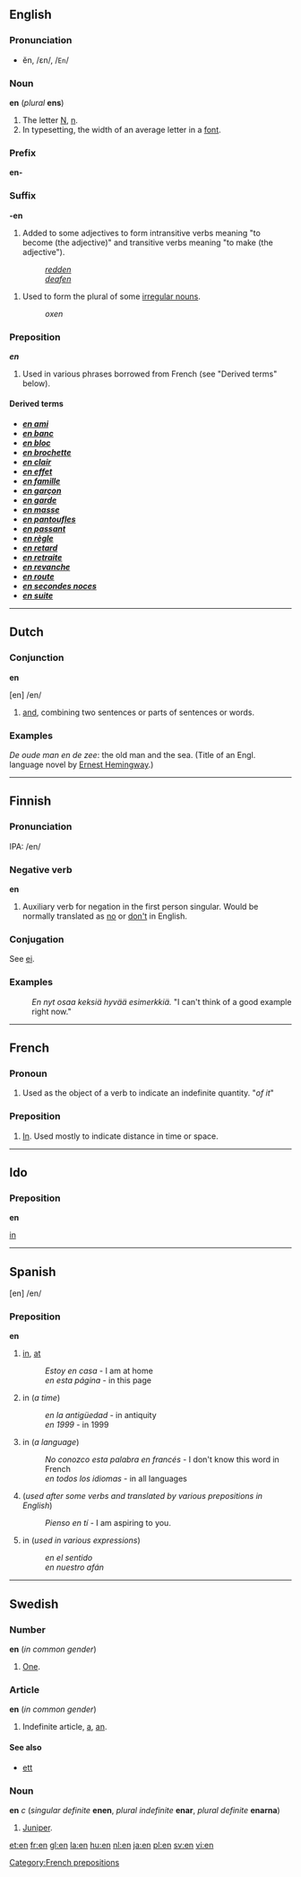 ==English==
===Pronunciation===
*ĕn, /ɛn/, /<tt>En</tt>/

===Noun===
'''en''' (''plural'' '''ens''')
#The letter [[N]], [[n]].
#In typesetting, the width of an average letter in a [[font]].

===Prefix===
'''en-'''

<!--requires definition(s)-->

===Suffix===
'''-en'''

#Added to some adjectives to form intransitive verbs meaning "to become (the adjective)" and transitive verbs meaning "to make (the adjective").
#:''[[redden]]''
#:''[[deafen]]''
<!--This is not a suffix as it is not appended to another word.  Irregular verbs ending in -en are not formed by appending -en to another word, but have different origins.
#Used in forming the [[past participle]] of some [[irregular verb]]s.
#:''broken''-->
#Used to form the plural of some [[irregular noun]]s.
#:''oxen''

===Preposition===
'''''en'''''<!--italicised-->

#Used in various phrases borrowed from French (see "Derived terms" below).

====Derived terms====
*'''''[[en ami]]'''''
*'''''[[en banc]]'''''
*'''''[[en bloc]]'''''
*'''''[[en brochette]]'''''
*'''''[[en clair]]'''''
*'''''[[en effet]]'''''
*'''''[[en famille]]'''''
*'''''[[en garçon]]'''''
*'''''[[en garde]]'''''
*'''''[[en masse]]'''''
*'''''[[en pantoufles]]'''''
*'''''[[en passant]]'''''
*'''''[[en règle]]'''''
*'''''[[en retard]]'''''
*'''''[[en retraite]]'''''
*'''''[[en revanche]]'''''
*'''''[[en route]]'''''
*'''''[[en secondes noces]]'''''
*'''''[[en suite]]'''''

----
==Dutch==
===Conjunction===
'''en'''

[en] /en/

# [[and]], combining two sentences or parts of sentences or words.

=== Examples ===

''De oude man en de zee'': the old man and the sea. (Title of an Engl. language novel by [[w:Ernest Hemingway|Ernest Hemingway]].)

----
==Finnish==
===Pronunciation===
IPA: /en/

===Negative verb===
'''en'''

# Auxiliary verb for negation in the first person singular. Would be normally translated as [[no]] or [[don't]] in English. 

===Conjugation===
See [[ei#Finnish|ei]].

===Examples===
:''En nyt osaa keksiä hyvää esimerkkiä.'' "I can't think of a good example right now."

----
==French==
===Pronoun===
# Used as the object of a verb to indicate an indefinite quantity. "''of it''"
===Preposition===
# [[In]].  Used mostly to indicate distance in time or space.

----
==Ido==
===Preposition===
'''en'''

[[in]]

----
==Spanish==
[en] /en/ 

===Preposition===
'''en'''

#[[in]], [[at]]
#:''Estoy en casa'' - I am at home
#:''en esta página'' - in this page
#in (''a time'')
#:''en la antigüedad'' - in antiquity
#:''en 1999'' - in 1999
# in (''a language'')
#:''No conozco esta palabra en francés'' - I don't know this word in French
#:''en todos los idiomas'' - in all languages
#(''used after some verbs and translated by various prepositions in English'')
#:''Pienso en tí'' - I am aspiring to you.
#in (''used in various expressions'')
#:''en el sentido''
#:''en nuestro afán''

----
==Swedish==
===Number===
'''en''' (''in common gender'')

#[[One]].

===Article===
'''en''' (''in common gender'')

#Indefinite article, [[a]], [[an]].

====See also====
*[[ett]]

===Noun===
'''en''' ''c'' (''singular definite'' '''enen''', ''plural indefinite'' '''enar''', ''plural definite'' '''enarna''')

# [[Juniper]].


[[Category:French prepositions]]

[[et:en]]
[[fr:en]]
[[gl:en]]
[[la:en]]
[[hu:en]]
[[nl:en]]
[[ja:en]]
[[pl:en]]
[[sv:en]]
[[vi:en]]

{{rfc}}